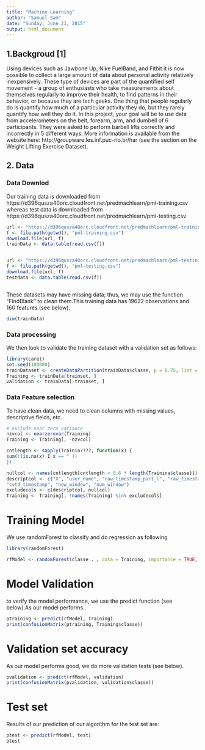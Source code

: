 ```yaml
---
title: "Machine Learning"
author: "Samuel Sam"
date: "Sunday, June 21, 2015"
output: html_document
---
```


## 1.Backgroud [1]
Using devices such as Jawbone Up, Nike FuelBand, and Fitbit it is now possible to collect a large amount of data about personal activity relatively inexpensively. These type of devices are part of the quantified self movement - a group of enthusiasts who take measurements about themselves regularly to improve their health, to find patterns in their behavior, or because they are tech geeks. One thing that people regularly do is quantify how much of a particular activity they do, but they rarely quantify how well they do it. In this project, your goal will be to use data from accelerometers on the belt, forearm, arm, and dumbell of 6 participants. They were asked to perform barbell lifts correctly and incorrectly in 5 different ways. More information is available from the website here: http://groupware.les.inf.puc-rio.br/har (see the section on the Weight Lifting Exercise Dataset).

## 2. Data
### Data Downlod

Our training data is downloaded from https://d396qusza40orc.cloudfront.net/predmachlearn/pml-training.csv whereas test data is downloaded from https://d396qusza40orc.cloudfront.net/predmachlearn/pml-testing.csv
```r
url <- "https://d396qusza40orc.cloudfront.net/predmachlearn/pml-training.csv"
f <- file.path(getwd(), "pml-training.csv")
download.file(url, f)
trainData <- data.table(read.csv(f))


url <- "https://d396qusza40orc.cloudfront.net/predmachlearn/pml-testing.csv"
f <- file.path(getwd(), "pml-testing.csv")
download.file(url, f)
testdata <- data.table(read.csv(f))



```

These datasets may have missing data; thus, we may use the function "FindBlank" to clean them.This training data has 19622 observations and 160 features (see below).
```r

dim(trainData)
```


### Data processing

We then look to validate the training dataset with a validation set as follows: 
```r
library(caret)
set.seed(100000)
trainDataset <- createDataPartition(trainData$classe, p = 0.75, list = FALSE)
Training <- trainData[trainset, ]
validation <- trainData[-trainset, ]
```




### Data Feature selection
To have clean data, we need to clean columns with missing values, descriptive fields, etc.
```r
# exclude near zero variance 
nzvcol <- nearzerovar(Training) 
Training <- Training[, -nzvcol]

cntlength <- sapply(Trainin????, function(x) {
sum(!(is.na(x) I x == " ))
})
```

```r
nullcol <- names(cntlength[cntlength < 0.6 * length(Trainina$classe)])
descriptcol <- c("X", "user_name", "raw_timestamp_part_l", "raw_timestamp_part_2",
"cvtd_timestamp", "new_window", "num_window")
excludecols <- c(descriptcol, nullcol)
Training <- Training[, !names(Training) %in% excludecols]
```

# Training Model
We use randomForest to classify and do regression as following
```r
library(randomForest)
```

```r
rfModel <- randomForest(classe . , data = Training, importance = TRUE, ntrees = 10)
```


# Model Validation
to verify the model performance, we use the predict function (see below).As our model performs  .

```r
ptraining <- predict(rfModel, Training)
print(confusionMatrix(ptraining, Training$classe))
```


# Validation set accuracy

As our model performs good, we do more validation tests (see below).
```r
pvalidation <- predict(rfModel, validation)
print(confusionMatrix(pvalidation, validation$classe))
```

# Test set 
Results of our prediction of our algorithm for the test set are:
```r
ptest <- predict(rfModel, test)
ptest
```